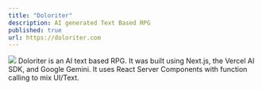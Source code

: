 ```yaml
---
title: "Doloriter"
description: AI generated Text Based RPG
published: true
url: https://doloriter.com  
---
```


[![](https://github.com/ardahash/arda-bash-portfolio/blob/newmain/public/doloriter.PNG?raw=true)](https://doloriter.com) 
Doloriter is an AI text based RPG. It was built using Next.js, the Vercel AI SDK, and Google Gemini. It uses React Server Components with function calling to mix UI/Text.
